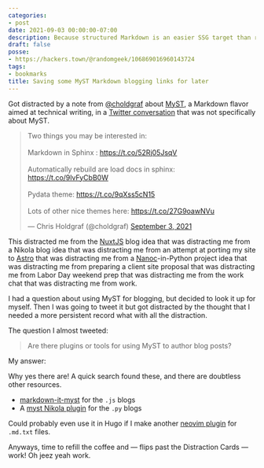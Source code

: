 ```yaml
---
categories:
- post
date: 2021-09-03 00:00:00-07:00
description: Because structured Markdown is an easier SSG target than reStructuredText
draft: false
posse:
- https://hackers.town/@randomgeek/106869016960143724
tags:
- bookmarks
title: Saving some MyST Markdown blogging links for later
---
```


Got distracted by a note from [@choldgraf][choldgraf] about [MyST][myst], a Markdown flavor
aimed at technical writing, in a [Twitter conversation][tweet-thread] that was not
specifically about MyST.

<blockquote class="twitter-tweet"><p lang="en" dir="ltr">Two things you may be interested in:<br /><br />Markdown in Sphinx : <a href="https://t.co/52Rj05JsqV">https://t.co/52Rj05JsqV</a><br /><br />Automatically rebuild are load docs in sphinx: <a href="https://t.co/9lvFyCbB0W">https://t.co/9lvFyCbB0W</a><br /><br />Pydata theme: <a href="https://t.co/9qXss5cN15">https://t.co/9qXss5cN15</a><br /><br />Lots of other nice themes here: <a href="https://t.co/27G9oawNVu">https://t.co/27G9oawNVu</a></p>&mdash; Chris Holdgraf (@choldgraf) <a href="https://twitter.com/choldgraf/status/1433802076438482949?ref_src=twsrc%5Etfw">September 3, 2021</a></blockquote> <script async src="https://platform.twitter.com/widgets.js" charset="utf-8"></script>

This distracted me from the [NuxtJS][nuxtjs] blog idea that was distracting me from a
Nikola blog idea that was distracting me from an attempt at porting my
site to [Astro][astro] that was distracting me from a [Nanoc][nanoc]-in-Python project
idea that was distracting me from preparing a client site proposal that was
distracting me from Labor Day weekend prep that was distracting me from the
work chat that was distracting me from work.

I had a question about using MyST for blogging, but decided to look it up for
myself. Then I was going to tweet it but got distracted by the thought that I
needed a more persistent record what with all the distraction.

The question I almost tweeted:

> Are there plugins or tools for using MyST to author blog posts?

My answer:

<Quote>

Why yes there are! A quick search found these, and there are doubtless other resources.

- [markdown-it-myst][] for the `.js` blogs
- A [myst Nikola plugin][myst-nikola-plugin] for the `.py` blogs

</Quote>

Could probably even use it in Hugo if I make another
[neovim plugin][neovim-plugin] for `.md.txt` files.

Anyways, time to refill the coffee and — flips past the Distraction Cards
— work! Oh jeez yeah work.

[tweet-thread]: https://twitter.com/willmcgugan/status/1433735471323099139
[choldgraf]: https://twitter.com/choldgraf
[myst]: https://myst-parser.readthedocs.io/en/latest/
[nuxtjs]: https://nuxtjs.org/
[nanoc]: https://nanoc.app
[astro]: https://astro.build
[markdown-it-myst]: https://github.com/executablebooks/markdown-it-myst
[myst-nikola-plugin]: https://plugins.getnikola.com/v8/myst/
[neovim-plugin]: /post/2021/08/trying-a-thing-with-neovim
